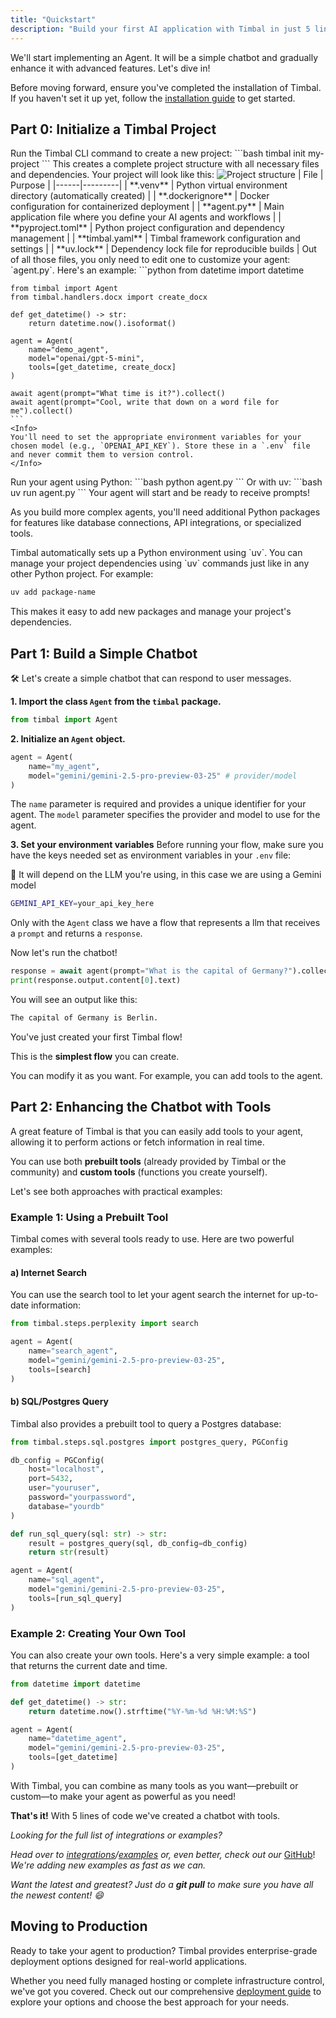 ```yaml
---
title: "Quickstart"
description: "Build your first AI application with Timbal in just 5 lines of code"
---
```


We'll start implementing an Agent. It will be a simple chatbot and gradually enhance it with advanced features. Let's dive in!

Before moving forward, ensure you've completed the installation of Timbal. If you haven't set it up yet, follow the [installation guide](/installation) to get started.

## Part 0: Initialize a Timbal Project

<Steps>
  <Step title="Create Project Structure">
    Run the Timbal CLI command to create a new project:
    ```bash
    timbal init my-project
    ```
    This creates a complete project structure with all necessary files and dependencies.
  </Step>
  <Step title="Project Structure">
    Your project will look like this:
    <img
      src="/images/project-structure.png"
      alt="Project structure"
      style={{width: '300px'}}
      noZoom
      className="rounded-lg"
    />
    | File | Purpose |
    |------|---------|
    | **.venv** | Python virtual environment directory (automatically created) |
    | **.dockerignore** | Docker configuration for containerized deployment |
    | **agent.py** | Main application file where you define your AI agents and workflows |
    | **pyproject.toml** | Python project configuration and dependency management |
    | **timbal.yaml** | Timbal framework configuration and settings |
    | **uv.lock** | Dependency lock file for reproducible builds |
  </Step>
  <Step title="Edit Your Agent">
    Out of all those files, you only need to edit one to customize your agent: `agent.py`. Here's an example:
    ```python 
    from datetime import datetime

    from timbal import Agent
    from timbal.handlers.docx import create_docx

    def get_datetime() -> str:
        return datetime.now().isoformat()

    agent = Agent(
        name="demo_agent",
        model="openai/gpt-5-mini",
        tools=[get_datetime, create_docx]
    )

    await agent(prompt="What time is it?").collect()
    await agent(prompt="Cool, write that down on a word file for me").collect()
    ```
    <Info>
    You'll need to set the appropriate environment variables for your chosen model (e.g., `OPENAI_API_KEY`). Store these in a `.env` file and never commit them to version control.
    </Info>
  </Step>
  <Step title="Run Your Agent">
    Run your agent using Python:
    ```bash
    python agent.py
    ```
    Or with uv:
    ```bash
    uv run agent.py
    ```
    Your agent will start and be ready to receive prompts!
  </Step>
</Steps>

As you build more complex agents, you'll need additional Python packages for features like database connections, API integrations, or specialized tools.

<Info>
Timbal automatically sets up a Python environment using `uv`. You can manage your project dependencies using `uv` commands just like in any other Python project. For example:

```bash
uv add package-name
```

This makes it easy to add new packages and manage your project's dependencies.
</Info>

## Part 1: Build a Simple Chatbot

🛠 Let's create a simple chatbot that can respond to user messages.

**1. Import the class `Agent` from the `timbal` package.**

```python
from timbal import Agent
```

**2. Initialize an `Agent` object.**

```python
agent = Agent(
    name="my_agent",
    model="gemini/gemini-2.5-pro-preview-03-25" # provider/model
)
```

The `name` parameter is required and provides a unique identifier for your agent. The `model` parameter specifies the provider and model to use for the agent.

**3. Set your environment variables**
Before running your flow, make sure you have the keys needed set as environment variables in your `.env` file:

👀 It will depend on the LLM you're using, in this case we are using a Gemini model

```bash
GEMINI_API_KEY=your_api_key_here
```

Only with the `Agent` class we have a flow that represents a llm that receives a `prompt` and returns a `response`.

Now let's run the chatbot!

```python
response = await agent(prompt="What is the capital of Germany?").collect()
print(response.output.content[0].text)
```


You will see an output like this:

```bash
The capital of Germany is Berlin.
```


<Tip>
You've just created your first Timbal flow!
</Tip>

This is the **simplest flow** you can create.

You can modify it as you want. For example, you can add tools to the agent.

## Part 2: Enhancing the Chatbot with Tools

A great feature of Timbal is that you can easily add tools to your agent, allowing it to perform actions or fetch information in real time. 

You can use both **prebuilt tools** (already provided by Timbal or the community) and **custom tools** (functions you create yourself).

Let's see both approaches with practical examples:

### Example 1: Using a Prebuilt Tool

Timbal comes with several tools ready to use. Here are two powerful examples:

#### a) Internet Search

You can use the search tool to let your agent search the internet for up-to-date information:

```python
from timbal.steps.perplexity import search

agent = Agent(
    name="search_agent",
    model="gemini/gemini-2.5-pro-preview-03-25",
    tools=[search]
)
```

#### b) SQL/Postgres Query

Timbal also provides a prebuilt tool to query a Postgres database:

```python
from timbal.steps.sql.postgres import postgres_query, PGConfig

db_config = PGConfig(
    host="localhost",
    port=5432,
    user="youruser",
    password="yourpassword",
    database="yourdb"
)

def run_sql_query(sql: str) -> str:
    result = postgres_query(sql, db_config=db_config)
    return str(result)

agent = Agent(
    name="sql_agent",
    model="gemini/gemini-2.5-pro-preview-03-25",
    tools=[run_sql_query]
)
```


### Example 2: Creating Your Own Tool

You can also create your own tools. Here's a very simple example: a tool that returns the current date and time.

```python
from datetime import datetime

def get_datetime() -> str:
    return datetime.now().strftime("%Y-%m-%d %H:%M:%S")

agent = Agent(
    name="datetime_agent",
    model="gemini/gemini-2.5-pro-preview-03-25",
    tools=[get_datetime]
)
```

With Timbal, you can combine as many tools as you want—prebuilt or custom—to make your agent as powerful as you need!

**That's it!** With 5 lines of code we've created a chatbot with tools.

_Looking for the full list of integrations or examples?_

_Head over to [integrations](/integrations)/[examples](/examples) or, even better, check out our_ <a href="https://github.com/timbal-ai/timbal" target="_blank" rel="noopener noreferrer">GitHub</a>! _We're adding new examples as fast as we can._ 

_Want the latest and greatest? Just do a <b>git pull</b> to make sure you have all the newest content! 😄_

## Moving to Production

Ready to take your agent to production? Timbal provides enterprise-grade deployment options designed for real-world applications.

Whether you need fully managed hosting or complete infrastructure control, we've got you covered. Check out our comprehensive [deployment guide](/deployment) to explore your options and choose the best approach for your needs.

